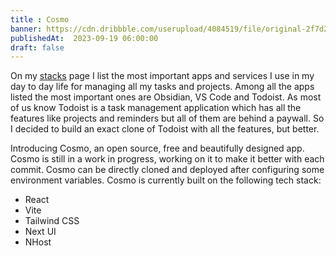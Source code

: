 ```yaml
---
title : Cosmo
banner: https://cdn.dribbble.com/userupload/4084519/file/original-2f7d2700874c51f1984145a246abf213.png?resize=1024x768
publishedAt:  2023-09-19 06:00:00
draft: false
---
```

On my [stacks](https://hosenur.dev/stack) page I list the most important apps and services I use in my day to day life for managing all my tasks and projects. Among all the apps listed the most important ones are Obsidian, VS Code and Todoist. As most of us know Todoist is a task management application which has all the features like projects and reminders but all of them are behind a paywall. So I decided to build an exact clone of Todoist with all the features, but better.

Introducing Cosmo, an open source, free and beautifully designed app. Cosmo is still in a work in progress, working on it to make it better with each commit. Cosmo can be directly cloned and deployed after configuring some environment variables. Cosmo is currently built on the following tech stack:
- React
- Vite
- Tailwind CSS
- Next UI
- NHost